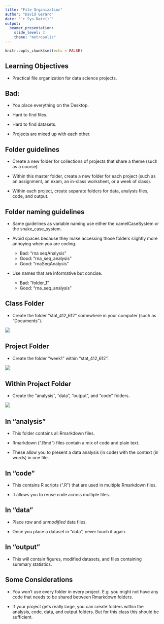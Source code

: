 ---
title: "File Organization"
author: "David Gerard"
date: "`r Sys.Date()`"
output: 
  beamer_presentation:
    slide_level: 2
    theme: "metropolis"
---

```{r setup, include=FALSE}
knitr::opts_chunk$set(echo = FALSE)
```

## Learning Objectives

- Practical file organization for data science projects.

## Bad:

- You place everything on the Desktop.

- Hard to find files.

- Hard to find datasets.

- Projects are mixed up with each other.

## Folder guidelines

- Create a new folder for collections of projects that share a theme
  (such as a course).

- Within this master folder, create a new folder for each project 
  (such as an assignment, an exam, an in-class worksheet, or a week of class).
  
- Within each project, create separate folders for data, analysis files, code,
  and output.

## Folder naming guidelines

- Same guidelines as variable naming use either the camelCaseSystem or the
snake_case_system. 

- Avoid spaces because they make accessing those
folders slightly more annoying when you are coding.

    - Bad: "rna seqAnalysis"
    - Good: "rna_seq_analysis"
    - Good: "rnaSeqAnalysis"

- Use names that are informative but concise. 

    - Bad: "folder_1"
    - Good: "rna_seq_analysis"

## Class Folder

- Create the folder "stat_412_612" somewhere in your computer 
  (such as "Documents").

![](./figures/file1.png)\ 

## Project Folder

- Create the folder "week1" within "stat_412_612".

![](./figures/file2.png)\ 

## Within Project Folder

- Create the "analysis", "data", "output", and "code" folders.

![](./figures/file3.png)\ 


## In "analysis"

- This folder contains all Rmarkdown files.

- Rmarkdown (".Rmd") files contain a mix of code and plain text.

- These allow you to present a data analysis (in code) with the context 
  (in words) in one file.
  
## In "code"

- This contains R scripts (".R") that are used in multiple Rmarkdown files.

- It allows you to reuse code across multiple files.

## In "data"

- Place *raw* and *unmodified* data files.

- Once you place a dataset in "data", never touch it again.

## In "output"

- This will contain figures, modified datasets, and files containing
  summary statistics.
  
  
## Some Considerations

- You won't use every folder in every project. E.g. you might not have any code
  that needs to be shared between Rmarkdown folders.

- If your project gets really large, you can create folders within the analysis,
  code, data, and output folders. But for this class this should be sufficient.
  

